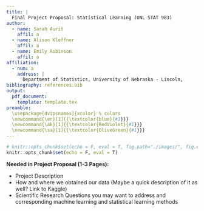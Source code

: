 ```yaml
---
title: |
  Final Project Proposal: Statistical Learning (UNL STAT 983)
author:
  - name: Sarah Aurit
    affil: a
  - name: Alison Kleffner
    affil: a
  - name: Emily Robinson
    affil: a
affiliation:
  - num: a
    address: |
      Department of Statistics, University of Nebraska - Lincoln,
bibliography: references.bib
output: 
  pdf_document:
    template: template.tex
preamble:
  \usepackage[dvipsnames]{xcolor} % colors
  \newcommand{\er}[1]{{\textcolor{blue}{#1}}}
  \newcommand{\ak}[1]{{\textcolor{RedViolet}{#1}}}
  \newcommand{\sa}[1]{{\textcolor{OliveGreen}{#1}}}
---
```


```r
# knitr::opts_chunk$set(echo = F, eval = T, fig.path="./images/", fig.env="figure*")
knitr::opts_chunk$set(echo = F, eval = T)
```

<!-- \er{Emily}  -->
<!-- \ak{Alison}  -->
<!-- \sa{Sarah} -->

**Needed in Project Proposal (1-3 Pages):**

+ Project Description
+ How and where we obtained our data (Maybe a quick description of it as well? Link to Kaggle)
+ Scientific Research Questions you may want to address and corresponding machine learning and statistical learning methods
